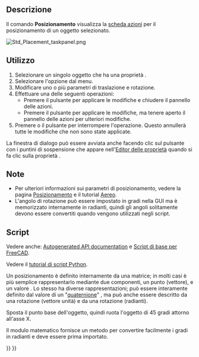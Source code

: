 <languages/>

{{Docnav/it
|[[Std_SendToPythonConsole/it|Invia alla console Python]]
|[[Std_TransformManip/it|Trasforma]]
|[[Std_Edit_Menu/it|Menu Modifica]]
|IconL=Std_SendToPythonConsole.svg
|IconR=Std_TransformManip.svg
|IconC=Freecad.svg
}}

{{GuiCommand/it
|Name=Std_Placement
|Name/it=Posizionamento
|MenuLocation=Modifica → Posizionamento...
|Workbenches=Tutti
|SeeAlso=[[Std_Alignment/it|Allinea]], [[Placement/it|Posizionamento]]
}}

<span id="Description"></span>
==Descrizione==

Il comando '''Posizionamento''' visualizza la [[Task_panel/it|scheda azioni]] per il posizionamento di un oggetto selezionato.

[[Image:Std_Placement_taskpanel.png]]
{{Caption|La scheda di Posizionamento}}

<span id="Usage"></span>
==Utilizzo==

# Selezionare un singolo oggetto che ha una proprietà {{PropertyData|Placement}}.
# Selezionare l'opzione {{MenuCommand|Modifica → [[Image:Std_Placement.svg|16px]] Posizionamento...}} dal menu.
# Modificare uno o più parametri di traslazione e rotazione.
# Effettuare una delle seguenti operazioni:
#* Premere il pulsante {{Button|OK}} per applicare le modifiche e chiudere il pannello delle azioni.
#* Premere il pulsante {{Button|Applica}} per applicare le modifiche, ma tenere aperto il pannello delle azioni per ulteriori modifiche.
# Premere {{KEY|Esc}} o il pulsante {{Button|Cancel}} per interrompere l'operazione. Questo annullerà tutte le modifiche che non sono state applicate.

La finestra di dialogo può essere avviata anche facendo clic sul pulsante con i puntini di sospensione {{Button|...}} che appare nell'[[Property_editor/it|Editor delle proprietà]] quando si fa clic sulla proprietà {{PropertyData|Placement}}.

<span id="Notes"></span>
==Note==

* Per ulteriori informazioni sui parametri di posizionamento, vedere la pagina [[Placement/it|Posizionamento]] e il tutorial [[Aeroplane/it|Aereo]].
* L'angolo di rotazione può essere impostato in gradi nella GUI ma è memorizzato internamente in radianti, quindi gli angoli solitamente devono essere convertiti quando vengono utilizzati negli script.

<span id="Scripting"></span>
==Script==

Vedere anche: [https://freecad.github.io/SourceDoc/ Autogenerated API documentation] e [[FreeCAD_Scripting_Basics/it|Script di base per FreeCAD]].

Vedere il [[Python_scripting_tutorial/it#Vettori_e_posizionamenti|tutorial di script Python]].

Un posizionamento è definito internamente da una matrice; in molti casi è più semplice rappresentarlo mediante due componenti, un punto {{incode|Base}} (vettore), e un valore {{incode|Rotazione}}. Lo stesso {{incode|Rotazione}} ha diverse rappresentazioni; può essere interamente definito dal valore di un "[https://en.wikipedia.org/wiki/Quaternion quaternione]" {{incode|(xi + yj + zk + w)}}, ma può anche essere descritto da una rotazione {{incode|Axis}} (vettore unità) e da una rotazione {{incode|Angle}} (radianti).

{{Code|code=
import FreeCAD as App

doc = App.newDocument()
obj = doc.addObject("Part::Cylinder", "Cylinder")

print(obj.Placement)
# Placement [Pos=(0,0,0), Yaw-Pitch-Roll=(0,0,0)]
print(obj.Placement.Base)
# Vector (0.0, 0.0, 0.0)
print(obj.Placement.Rotation)
# Rotation (0.0, 0.0, 0.0, 1.0)

print(obj.Placement.Rotation.Angle)
# 0.0
print(obj.Placement.Rotation.Axis)
# Vector (0.0, 0.0, 1.0)
print(obj.Placement.Rotation.Q)
# (0.0, 0.0, 0.0, 1.0)
}}

Sposta il punto base dell'oggetto, quindi ruota l'oggetto di 45 gradi attorno all'asse X.

Il modulo matematico fornisce un metodo {{incode|radians()}} per convertire facilmente i gradi in radianti e deve essere prima importato.

{{Code|code=
import math

obj.Placement.Base = App.Vector(5, 3, 1)
obj.Placement.Rotation.Axis = App.Vector(1, 0, 0)
obj.Placement.Rotation.Angle = math.radians(45)

print(obj.Placement)
# Placement [Pos=(5,3,1), Yaw-Pitch-Roll=(0,0,45)]
print(obj.Placement.Rotation.Q)
# (0.3826834323650898, 0.0, 0.0, 0.9238795325112867)
print(obj.Placement.Matrix)
# Matrix ((1,0,0,5),(0,0.707107,-0.707107,3),(0,0.707107,0.707107,1),(0,0,0,1))
}}


{{Docnav/it
|[[Std_SendToPythonConsole/it|Invia alla console Python]]
|[[Std_TransformManip/it|Trasforma]]
|[[Std_Edit_Menu/it|Menu Modifica]]
|IconL=Std_SendToPythonConsole.svg
|IconR=Std_TransformManip.svg
|IconC=Freecad.svg
}}

{{Std_Base_navi{{#translation:}}}}
{{Userdocnavi{{#translation:}}}}